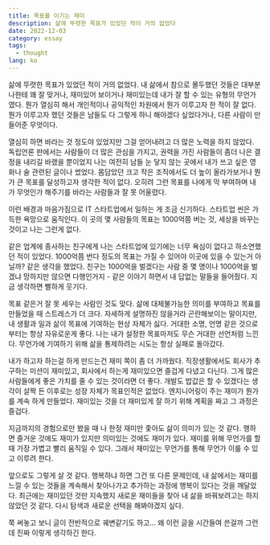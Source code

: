 ```yaml
---
title: 목표를 이기는 재미
description: 삶에 뚜렷한 목표가 있었던 적이 거의 없었다
date: 2022-12-03
category: essay
tags:
  - thought
lang: ko
---
```


삶에 뚜렷한 목표가 있었던 적이 거의 없었다. 내 삶에서 참으로 몰두했던 것들은 대부분 나한테 꽤 잘 맞거나, 재미있어 보이거나 재미있는데 내가 잘 할 수 있는 유형의 무언가였다.
뭔가 열심히 해서 개인적이나 공익적인 차원에서 뭔가 이루고자 한 적이 잘 없다. 뭔가 이루고자 했던 것들은 남들도 다 그렇게 하니 해야겠다 싶었다거나, 다른 사람이 만들어준 무엇이다.

열심히 하면 바라는 것 정도야 있었지만 그걸 얻어내려고 더 많은 노력을 하지 않았다. 독립언론 판에서는 사람들이 더 많은 관심을 가지고, 권력을 가진 사람들이
좀더 나은 결정을 내리길 바랬을 뿐이었지 나는 여전히 남들 눈 닿지 않는 곳에서 내가 쓰고 싶은 영화나 술 관련된 글이나 썼었다.
몸담았던 크고 작은 조직에서도 더 높이 올라가보거나 뭔가 큰 목표를 달성하고자 생각한 적이 없다. 오히려 그런 목표를 나에게 막 부여하며 내가 무엇인가 해주기를 바라는 사람들과 잘 못 어울렸다.

이런 배경과 마음가짐으로 IT 스타트업에서 일하는 게 조금 신기하다. 스타트업 씬은 가득한 욕망으로 움직인다. 이 곳의 몇 사람들의 목표는
1000억쯤 버는 것, 세상을 바꾸는 것이고 나는 그런게 없다.

같은 업계에 종사하는 친구에게 나는 스타트업에 있기에는 너무 욕심이 없다고 하소연했던 적이 있었다. 1000억쯤 번다 정도의
목표는 가질 수 있어야 이곳에 있을 수 있는거 아닐까? 같은 생각을 했었다. 친구는 1000억을 벌겠다는 사람 중 몇 명이나 1000억을 벌겠냐 망하지만 않으면
다행인거지 - 같은 이야기 하면서 내 답없는 말들을 들어줬다. 지금 생각하면 뻘하게 웃기다.

목표 같은거 잘 못 세우는 사람인 것도 맞다. 삶에 대체불가능한 의미를 부여하고 목표를 만들었을 때 스트레스가 더 크다. 자세하게 설명하진 않을거라 곤란해보이는 말이지만, 내 생활과 일과 삶이 목표에 기여하는 현상 자체가 싫다.
거대한 소명, 언명 같은 것으로부터는 항상 자유로운게 좋다. 나는 내가 설정한 목표마저도 무슨 거대한 선언처럼 느낀다. 무언가에 기여하기 위해 삶을 통제하려는 시도는 항상 실패로 돌아갔다.

내가 하고자 하는걸 하게 만드는건 재미 쪽이 좀 더 가까웠다. 직장생활에서도 회사가 추구하는 미션이 재미있고, 회사에서 하는게 재미있으면 즐겁게 다녔고 다닌다. 그게 많은 사람들에게 좋은 가치를 줄 수 있는 것이라면 더 좋다. 개발도 밥값은 할 수 있겠다는 생각이 살짝 든 이후로는 성장 자체가 목표인적은 없었다. 엔지니어링이 주는 재미가 뭔가를 계속 하게 만들었다. 재미있는 것을 더 재미있게 잘 하기 위해 계획을 짜고 그 과정은 즐겁다.

지금까지의 경험으로만 봤을 때 나 한정 재미만 좇아도 삶이 의미가 있는 것 같다. 행하면 즐거운 것에도 재미가 있지만 의미있는 것에도 재미가 있다.
재미를 위해 무언가를 할 때 가장 가볍고 빨리 움직일 수 있다. 그래서 재미있는 무언가를 통해 무언가 이룰 수 있고 이루려 한다.

앞으로도 그렇게 살 것 같다. 행복하냐 하면 그건 또 다른 문제인데, 내 삶에서는 재미를 느낄 수 있는 것들을 계속해서 찾아나가고 추가하는 과정에 행복이 있다는 것을 깨달았다. 최근에는 재미있던 것만 지속했지 새로운
재미들을 찾아 내 삶을 바꿔보려고는 하지 않았던 것 같다. 다시 탐색과 새로운 선택을 해봐야겠지 싶다.

쭉 써놓고 보니 글이 전반적으로 궤변같기도 하고... 왜 이런 글을 시간들여 쓴걸까 그런데 진짜 이렇게 생각하긴 한다.
